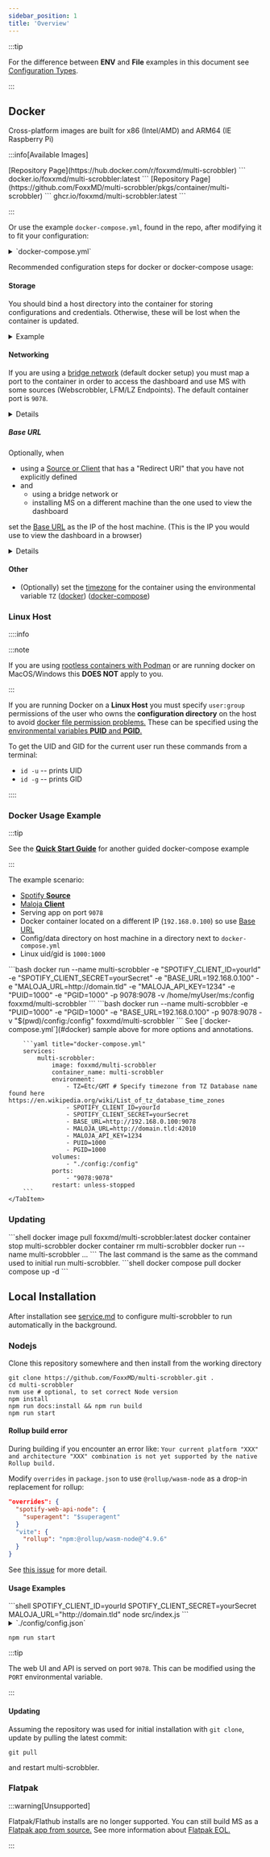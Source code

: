```yaml
---
sidebar_position: 1
title: 'Overview'
---
```



:::tip

For the difference between **ENV** and **File** examples in this document see [Configuration Types](../configuration/configuration.mdx#configuration-types).

:::

## Docker

Cross-platform images are built for x86 (Intel/AMD) and ARM64 (IE Raspberry Pi)

:::info[Available Images]

<Tabs>
    <TabItem value="docker" label="Dockerhub">
        [Repository Page](https://hub.docker.com/r/foxxmd/multi-scrobbler)
        ```
        docker.io/foxxmd/multi-scrobbler:latest
        ```
    </TabItem>
    <TabItem value="ghcr" label="Github Packages">
        [Repository Page](https://github.com/FoxxMD/multi-scrobbler/pkgs/container/multi-scrobbler)
        ```
        ghcr.io/foxxmd/multi-scrobbler:latest
        ```
    </TabItem>
</Tabs>

:::

Or use the example `docker-compose.yml`, found in the repo, after modifying it to fit your configuration:

<details>

<summary>`docker-compose.yml`</summary>

<CodeBlock language="yaml">{ComposeStack}</CodeBlock>

</details>

Recommended configuration steps for docker or docker-compose usage:

#### Storage

You should bind a host directory into the container for storing configurations and credentials. Otherwise, these will be lost when the container is updated.

<details>

<summary>Example</summary>

<Tabs groupId="runType" queryString>
    <TabItem value="docker" label="Docker">
        [Using `-v` method for docker](https://docs.docker.com/storage/bind-mounts/#start-a-container-with-a-bind-mount):
        ```shell
        docker run ... -v "$(pwd)/config:/config" foxxmd/multi-scrobbler
        ```
    </TabItem>
    <TabItem value="docker-compose" label="Docker Compose">
        [Using docker-compose](https://docs.docker.com/compose/compose-file/compose-file-v3/#short-syntax-3):

        ```yaml title="docker-compose.yml"
        services:
          multi-scrobbler:
            # ...
            volumes:
              - "./config:/config"
        ```
    </TabItem>
</Tabs>

</details>

#### Networking

If you are using a [bridge network](https://www.appsdeveloperblog.com/docker-networking-bridging-host-and-overlay/) (default docker setup) you must map a port to the container in order to access the dashboard and use MS with some sources (Webscrobbler, LFM/LZ Endpoints). The default container port is `9078`.

<details>

    <summary>Example</summary>

<Tabs groupId="runType" queryString>
    <TabItem value="docker" label="Docker">
        [Docker `run` publish options](https://docs.docker.com/engine/reference/commandline/run/#publish):
        ```shell
        docker run ... -p 9078:9078 foxxmd/multi-scrobbler
        ```
    </TabItem>
    <TabItem value="docker-compose" label="Docker Compose">
        [docker-compose](https://docs.docker.com/compose/compose-file/compose-file-v3/#short-syntax-1):

        ```yaml title="docker-compose.yml"
        services:
          multi-scrobbler:
            # ...
            ports:
              - "9078:9078"
        ```
    </TabItem>
</Tabs>

</details>

##### Base URL

Optionally, when

* using a [Source or Client](../configuration/configuration.mdx) that has a "Redirect URI" that you have not explicitly defined
* and
  * using a bridge network or
  * installing MS on a different machine than the one used to view the dashboard

set the [Base URL](../configuration/configuration.mdx#base-url) as the IP of the host machine. (This is the IP you would use to view the dashboard in a browser)

<details>

    <summary>Example</summary>

<Tabs groupId="runType" queryString>
    <TabItem value="docker" label="Docker">
        ```shell
        docker run ... -e BASE_URL="http://hostMachineIP" foxxmd/multi-scrobbler
        ```
    </TabItem>
    <TabItem value="docker-compose" label="Docker Compose">
        [docker-compose](https://docs.docker.com/compose/compose-file/compose-file-v3/#short-syntax-1):

        ```yaml title="docker-compose.yml"
        services:
          multi-scrobbler:
            # ...
            environment:
              - BASE_URL=http://hostMachineIP
        ```
    </TabItem>
</Tabs>

</details>

#### Other

* (Optionally) set the [timezone](https://en.wikipedia.org/wiki/List_of_tz_database_time_zones) for the container using the environmental variable `TZ` ([docker](https://docs.docker.com/engine/reference/commandline/run/#env)) ([docker-compose](https://docs.docker.com/compose/compose-file/compose-file-v3/#environment))

### Linux Host

::::info

:::note

If you are using [rootless containers with Podman](https://developers.redhat.com/blog/2020/09/25/rootless-containers-with-podman-the-basics#why_podman_) or are running docker on MacOS/Windows this **DOES NOT** apply to you.

:::

If you are running Docker on a **Linux Host** you must specify `user:group` permissions of the user who owns the **configuration directory** on the host to avoid [docker file permission problems.](https://ikriv.com/blog/?p=4698) These can be specified using the [environmental variables **PUID** and **PGID**.](https://docs.linuxserver.io/general/understanding-puid-and-pgid)

To get the UID and GID for the current user run these commands from a terminal:

* `id -u` -- prints UID
* `id -g` -- prints GID

::::

### Docker Usage Example

:::tip

See the [**Quick Start Guide**](../quickstart.mdx) for another guided docker-compose example

:::

The example scenario:

* [Spotify **Source**](../configuration/configuration.mdx#spotify)
* [Maloja **Client**](../configuration/configuration.mdx#maloja)
* Serving app on port `9078`
* Docker container located on a different IP (`192.168.0.100`) so use [Base URL](../configuration/configuration.mdx#base-url)
* Config/data directory on host machine in a directory next to `docker-compose.yml`
* Linux uid/gid is `1000:1000`

<Tabs groupId="runType" queryString>
    <TabItem value="docker" label="Docker">
        <Tabs groupId="configType" queryString>
            <TabItem value="env" label="ENV">
                ```bash
                docker run --name multi-scrobbler -e "SPOTIFY_CLIENT_ID=yourId" -e "SPOTIFY_CLIENT_SECRET=yourSecret" -e "BASE_URL=192.168.0.100" -e "MALOJA_URL=http://domain.tld" -e "MALOJA_API_KEY=1234" -e "PUID=1000" -e "PGID=1000" -p 9078:9078 -v /home/myUser/ms:/config foxxmd/multi-scrobbler
                ```
            </TabItem>
            <TabItem value="file" label="File">
                ```bash
                docker run --name multi-scrobbler -e "PUID=1000" -e "PGID=1000" -e "BASE_URL=192.168.0.100" -p 9078:9078 -v "$(pwd)/config:/config" foxxmd/multi-scrobbler
                ```
            </TabItem>
        </Tabs>
    </TabItem>
    <TabItem value="docker-compose" label="Docker Compose">
        See [`docker-compose.yml`](#docker) sample above for more options and annotations.

        ```yaml title="docker-compose.yml"
        services:
            multi-scrobbler:
                image: foxxmd/multi-scrobbler
                container_name: multi-scrobbler
                environment:
                    - TZ=Etc/GMT # Specify timezone from TZ Database name found here https://en.wikipedia.org/wiki/List_of_tz_database_time_zones
                    - SPOTIFY_CLIENT_ID=yourId
                    - SPOTIFY_CLIENT_SECRET=yourSecret
                    - BASE_URL=http://192.168.0.100:9078
                    - MALOJA_URL=http://domain.tld:42010
                    - MALOJA_API_KEY=1234
                    - PUID=1000
                    - PGID=1000
                volumes:
                    - "./config:/config"
                ports:
                    - "9078:9078"
                restart: unless-stopped
        ```
    </TabItem>
</Tabs>

### Updating

<Tabs groupId="runType" queryString>
    <TabItem value="docker" label="Docker">
        ```shell
        docker image pull foxxmd/multi-scrobbler:latest
        docker container stop multi-scrobbler
        docker container rm multi-scrobbler
        docker run --name multi-scrobbler ...
        ```
        The last command is the same as the command used to initial run multi-scrobbler.
    </TabItem>
    <TabItem value="docker-compose" label="Docker Compose">
        ```shell
        docker compose pull
        docker compose up -d
        ```
    </TabItem>
</Tabs>

## Local Installation

After installation see [service.md](service.md) to configure multi-scrobbler to run automatically in the background.

### Nodejs

Clone this repository somewhere and then install from the working directory

```shell
git clone https://github.com/FoxxMD/multi-scrobbler.git .
cd multi-scrobbler
nvm use # optional, to set correct Node version
npm install
npm run docs:install && npm run build
npm run start
```

#### Rollup build error

During building if you encounter an error like: `Your current platform "XXX" and architecture "XXX" combination is not yet supported by the native Rollup build.`

Modify `overrides` in `package.json` to use `@rollup/wasm-node` as a drop-in replacement for rollup:

```json
"overrides": {
  "spotify-web-api-node": {
    "superagent": "$superagent"
  }
  "vite": {
    "rollup": "npm:@rollup/wasm-node@^4.9.6"
  }
}
```

See [this issue](https://github.com/FoxxMD/multi-scrobbler/issues/135#issuecomment-1927080260) for more detail.

#### Usage Examples

<Tabs groupId="configType" queryString>
<TabItem value="env" label="ENV">
```shell
SPOTIFY_CLIENT_ID=yourId SPOTIFY_CLIENT_SECRET=yourSecret MALOJA_URL="http://domain.tld" node src/index.js
```
</TabItem>
<TabItem value="file" label="File">

<details>
    <summary>`./config/config.json`</summary>

    ```json title="./config/config.json"
    {
        "sources": [
            {
                "type": "spotify",
                "clients": ["myConfig"],
                "name": "mySpotifySource",
                "data": {
                    "clientId": "a89cba1569901a0671d5a9875fed4be1",
                    "clientSecret": "ec42e09d5ae0ee0f0816ca151008412a",
                 }
            }
        ],
        "clients": [
            {
                "type": "maloja",
                "name": "myConfig",
                "data": {
                    "url": "http://localhost:42010",
                    "apiKey": "myMalojaKey"
                }
            }
        ],
    }
    ```

</details>

```shell
npm run start
```
</TabItem>
</Tabs>

:::tip

The web UI and API is served on port `9078`. This can be modified using the `PORT` environmental variable.

:::

#### Updating

Assuming the repository was used for initial installation with `git clone`, update by pulling the latest commit:

```
git pull
```

and restart multi-scrobbler.

### Flatpak

:::warning[Unsupported]

Flatpak/Flathub installs are no longer supported. You can still build MS as a [Flatpak app from source.](../development/flatpak) See more information about [Flatpak EOL.](https://github.com/FoxxMD/multi-scrobbler/issues/287)

:::